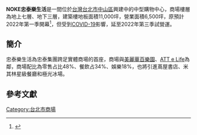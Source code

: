 {{Refimprove|time=2020-12-03T06:19:43+00:00}}
'''NOKE忠泰樂生活'''是一間位於[[台灣|台灣]][[台北市|台北市]][[中山區_(臺北市)|中山區]]興建中的中型購物中心，商場樓層為地上七層、地下三層，建築樓地板面積11,000坪，營業面積6,500坪，原預計2022年第一季開幕<ref>{{Cite web |url=https://udn.com/news/story/7266/5057330 |title=忠泰集團跨足商場 大直「NOKE忠泰樂生活」2022見客 |access-date=2020-12-03 |archive-date=2021-01-21 |archive-url=https://web.archive.org/web/20210121191356/https://udn.com/news/story/7266/5057330 }}</ref>，但受到[[COVID-19|COVID-19]]影響，延至2022年第三季試營運。

==簡介==
忠泰樂生活為忠泰集團跨足實體商場的首座，商場與[[美麗華百樂園|美麗華百樂園]]、[[ATT_4_FUN|ATT e Life]]為鄰，商場配比為零售占比48%、餐飲占34%、娛樂18%，也將引進蔦屋書店、米其林星級餐廳和極光冰場。

== 參考文獻 ==
{{Reflist}}

{{台灣購物中心}}
{{Taiwanese building-stub}}
[[Category:台北市商場|Category:台北市商場]]